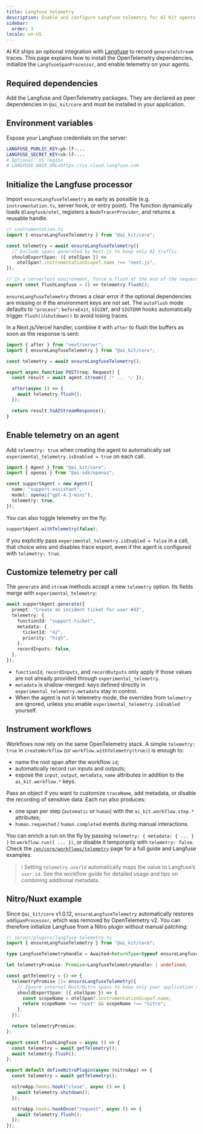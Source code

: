 ```yaml
---
title: Langfuse telemetry
description: Enable and configure Langfuse telemetry for AI Kit agents
sidebar:
  order: 3
locale: en-US
---
```



AI Kit ships an optional integration with [Langfuse](https://langfuse.com/) to record `generate`/`stream` traces. This page explains how to install the OpenTelemetry dependencies, initialize the `LangfuseSpanProcessor`, and enable telemetry on your agents.

## Required dependencies

Add the Langfuse and OpenTelemetry packages. They are declared as peer dependencies in `@ai_kit/core` and must be installed in your application.

<PackageManagers pkg="@langfuse/otel @opentelemetry/sdk-trace-node" />

## Environment variables

Expose your Langfuse credentials on the server:

```bash
LANGFUSE_PUBLIC_KEY=pk-lf-...
LANGFUSE_SECRET_KEY=sk-lf-...
# Optional: US region
# LANGFUSE_BASE_URL=https://us.cloud.langfuse.com
```

## Initialize the Langfuse processor

Import `ensureLangfuseTelemetry` as early as possible (e.g. `instrumentation.ts`, server hook, or entry point). The function dynamically loads `@langfuse/otel`, registers a `NodeTracerProvider`, and returns a reusable handle.

```ts
// instrumentation.ts
import { ensureLangfuseTelemetry } from "@ai_kit/core";

const telemetry = await ensureLangfuseTelemetry({
  // Exclude spans generated by Next.js to keep only AI traffic.
  shouldExportSpan: ({ otelSpan }) =>
    otelSpan?.instrumentationScope?.name !== "next.js",
});

// In a serverless environment, force a flush at the end of the request.
export const flushLangfuse = () => telemetry.flush();
```

`ensureLangfuseTelemetry` throws a clear error if the optional dependencies are missing or if the environment keys are not set. The `autoFlush` mode defaults to `"process"`: `beforeExit`, `SIGINT`, and `SIGTERM` hooks automatically trigger `flush()`/`shutdown()` to avoid losing traces.

In a Next.js/Vercel handler, combine it with `after` to flush the buffers as soon as the response is sent:

```ts
import { after } from "next/server";
import { ensureLangfuseTelemetry } from "@ai_kit/core";

const telemetry = await ensureLangfuseTelemetry();

export async function POST(req: Request) {
  const result = await agent.stream({ /* ... */ });

  after(async () => {
    await telemetry.flush();
  });

  return result.toAIStreamResponse();
}
```

## Enable telemetry on an agent

Add `telemetry: true` when creating the agent to automatically set `experimental_telemetry.isEnabled = true` on each call.

```ts
import { Agent } from "@ai_kit/core";
import { openai } from "@ai-sdk/openai";

const supportAgent = new Agent({
  name: "support-assistant",
  model: openai("gpt-4.1-mini"),
  telemetry: true,
});
```

You can also toggle telemetry on the fly:

```ts
supportAgent.withTelemetry(false);
```

If you explicitly pass `experimental_telemetry.isEnabled = false` in a call, that choice wins and disables trace export, even if the agent is configured with `telemetry: true`.

## Customize telemetry per call

The `generate` and `stream` methods accept a new `telemetry` option. Its fields merge with `experimental_telemetry`:

```ts
await supportAgent.generate({
  prompt: "Create an incident ticket for user #42",
  telemetry: {
    functionId: "support-ticket",
    metadata: {
      ticketId: "42",
      priority: "high",
    },
    recordInputs: false,
  },
});
```

- `functionId`, `recordInputs`, and `recordOutputs` only apply if those values are not already provided through `experimental_telemetry`.
- `metadata` is shallow-merged: keys defined directly in `experimental_telemetry.metadata` stay in control.
- When the agent is not in telemetry mode, the overrides from `telemetry` are ignored, unless you enable `experimental_telemetry.isEnabled` yourself.

## Instrument workflows

Workflows now rely on the same OpenTelemetry stack. A simple `telemetry: true` in `createWorkflow` (or `workflow.withTelemetry(true)`) is enough to:

- name the root span after the workflow `id`;
- automatically record run inputs and outputs;
- expose the `input`, `output`, `metadata`, `name` attributes in addition to the `ai_kit.workflow.*` keys.

Pass an object if you want to customize `traceName`, add metadata, or disable the recording of sensitive data. Each run also produces:

- one span per step (`automatic` or `human`) with the `ai_kit.workflow.step.*` attributes;
- `human.requested` / `human.completed` events during manual interactions.

You can enrich a run on the fly by passing `telemetry: { metadata: { ... } }` to `workflow.run({ ... })`, or disable it temporarily with `telemetry: false`. Check the [`/en/core/workflows/telemetry`](/en/core/workflows/telemetry/) page for a full guide and Langfuse examples.

> ℹ️ Setting `telemetry.userId` automatically maps the value to Langfuse’s `user.id`. See the workflow guide for detailed usage and tips on combining additional metadata.

## Nitro/Nuxt example

Since `@ai_kit/core` v1.0.12, `ensureLangfuseTelemetry` automatically restores `addSpanProcessor`, which was removed by OpenTelemetry v2. You can therefore initialize Langfuse from a Nitro plugin without manual patching:

```ts
// server/plugins/langfuse-telemetry.ts
import { ensureLangfuseTelemetry } from "@ai_kit/core";

type LangfuseTelemetryHandle = Awaited<ReturnType<typeof ensureLangfuseTelemetry>>;

let telemetryPromise: Promise<LangfuseTelemetryHandle> | undefined;

const getTelemetry = () => {
  telemetryPromise ||= ensureLangfuseTelemetry({
    // Ignore internal Nuxt/Nitro spans to keep only your application traces.
    shouldExportSpan: ({ otelSpan }) => {
      const scopeName = otelSpan?.instrumentationScope?.name;
      return scopeName !== "nuxt" && scopeName !== "nitro";
    },
  });

  return telemetryPromise;
};

export const flushLangfuse = async () => {
  const telemetry = await getTelemetry();
  await telemetry.flush();
};

export default defineNitroPlugin(async (nitroApp) => {
  const telemetry = await getTelemetry();

  nitroApp.hooks.hook("close", async () => {
    await telemetry.shutdown();
  });

  nitroApp.hooks.hookOnce("request", async () => {
    await telemetry.flush();
  });
});
```
